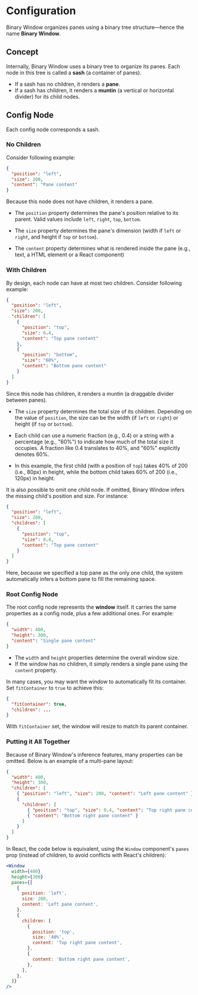 # Configuration

Binary Window organizes panes using a binary tree structure—hence the name **Binary Window**.

## Concept

Internally, Binary Window uses a binary tree to organize its panes. Each node in this tree is called a **sash** (a container of panes).

- If a sash has no children, it renders a **pane**.
- If a sash has children, it renders a **muntin** (a vertical or horizontal divider) for its child nodes.

## Config Node

Each config node corresponds a sash.

### No Children

Consider following example:

```json
{
  "position": "left",
  "size": 200,
  "content": "Pane content"
}
```

Because this node does not have children, it renders a pane.

- The `position` property determines the pane's position relative to its parent. Valid values include `left`, `right`, `top`, `bottom`.

- The `size` property determines the pane's dimension (width if `left` or `right`, and height if `top` or `bottom`).

- The `content` property determines what is rendered inside the pane (e.g., text, a HTML element or a React component)

### With Children

By design, each node can have at most two children. Consider following example:

```json
{
  "position": "left",
  "size": 200,
  "children": [
    {
      "position": "top",
      "size": 0.4,
      "content": "Top pane content"
    },
    {
      "position": "bottom",
      "size": "60%",
      "content": "Bottom pane content"
    }
  ]
}
```

Since this node has children, it renders a muntin (a draggable divider between panes).

- The `size` property determines the total size of its children. Depending on the value of `position`, the size can be the width (if `left` or `right`) or height (if `top` or `bottom`).

- Each child can use a numeric fraction (e.g., 0.4) or a string with a percentage (e.g., "60%") to indicate how much of the total size it occupies. A fraction like 0.4 translates to 40%, and "60%" explicitly denotes 60%.

- In this example, the first child (with a position of `top`) takes 40% of 200 (i.e., 80px) in height, while the bottom child takes 60% of 200 (i.e., 120px) in height.

It is also possible to omit one child node. If omitted, Binary Window infers the missing child's position and size. For instance:

```json
{
  "position": "left",
  "size": 200,
  "children": [
    {
      "position": "top",
      "size": 0.4,
      "content": "Top pane content"
    }
  ]
}
```

Here, because we specified a top pane as the only one child, the system automatically infers a bottom pane to fill the remaining space.

### Root Config Node

The root config node represents the **window** itself. It carries the same properties as a config node, plus a few additional ones. For example:

```json
{
  "width": 400,
  "height": 300,
  "content": "Single pane content"
}
```

- The `width` and `height` properties determine the overall window size.
- If the window has no children, it simply renders a single pane using the `content` property.

In many cases, you may want the window to automatically fit its container. Set `fitContainer` to `true` to achieve this:

```json
{
  "fitContainer": true,
  "children": ...
}
```

With `fitContainer` set, the window will resize to match its parent container.

### Putting it All Together

Because of Binary Window's inference features, many properties can be omitted. Below is an example of a multi-pane layout:

```json
{
  "width": 400,
  "height": 300,
  "children": [
    { "position": "left", "size": 200, "content": "Left pane content" },
    {
      "children": [
        { "position": "top", "size": 0.4, "content": "Top right pane content" },
        { "content": "Bottom right pane content" }
      ]
    }
  ]
}
```

In React, the code below is equivalent, using the `Window` component's `panes` prop (instead of children, to avoid conflicts with React's children):

```jsx
<Window
  width={400}
  height={300}
  panes={[
    {
      position: 'left',
      size: 200,
      content: 'Left pane content',
    },
    {
      children: [
        {
          position: 'top',
          size: '40%',
          content: 'Top right pane content',
        },
        {
          content: 'Bottom right pane content',
        },
      ],
    },
  ]}
/>
```
